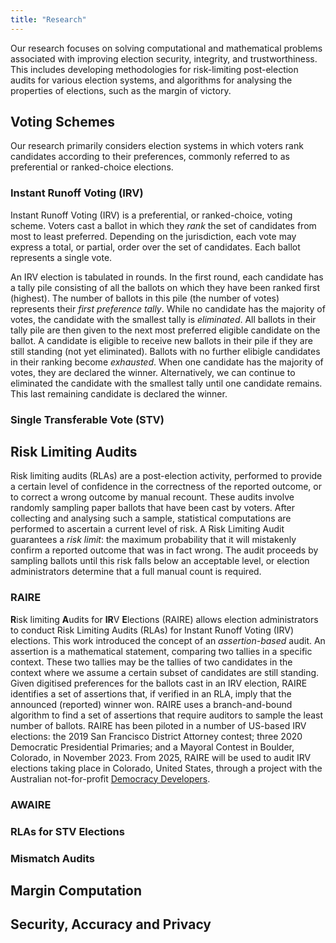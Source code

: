 ```yaml
---
title: "Research"
---
```


Our research focuses on solving computational and mathematical problems
associated with improving election security, integrity, and trustworthiness.
This includes developing methodologies for risk-limiting post-election audits
for various election systems, and algorithms for analysing the properties of
elections, such as the margin of victory. 


## Voting Schemes

Our research primarily considers election systems in which voters rank
candidates according to their preferences, commonly referred to as preferential
or ranked-choice elections. 

### Instant Runoff Voting (IRV)

Instant Runoff Voting (IRV) is a preferential, or ranked-choice, voting scheme. 
Voters cast a ballot in which they *rank* the
set of candidates from most to least preferred. Depending on the jurisdiction,
each vote may express a total, or partial, order over the set of candidates.
Each ballot represents a single vote. 

An IRV election is tabulated in rounds. In the first round, each candidate has a
tally pile consisting of all the ballots on which they have been ranked first
(highest). The number of ballots in this pile (the number of votes) represents 
their *first preference tally*. While no candidate
has the majority of votes, the candidate with the smallest tally is
*eliminated*. All ballots in their tally pile are then given to the next most
preferred eligible candidate on the ballot. A candidate is eligible to receive
new ballots in their pile if they are still standing (not yet eliminated).
Ballots with no further elibigle candidates in their ranking become *exhausted*.
When one candidate has the majority of votes, they are declared the winner.
Alternatively, we can continue to eliminated the candidate with the smallest
tally until one candidate remains. This last remaining candidate is declared the
winner.
 

### Single Transferable Vote (STV)

## Risk Limiting Audits

Risk limiting audits (RLAs) are a post-election activity, performed to provide a certain level of confidence
in the correctness of the reported outcome, or to correct a wrong outcome by manual recount. These
audits involve randomly sampling paper ballots that have been cast by voters. After collecting and
analysing such a sample, statistical computations are performed to ascertain a current level of risk. A
Risk Limiting Audit guarantees a *risk limit*: the maximum probability that it will mistakenly confirm a
reported outcome that was in fact wrong. The audit proceeds by sampling ballots until this risk falls
below an acceptable level, or election administrators determine that a full manual count is required.

### RAIRE

**R**isk limiting **A**udits for **IR**V **E**lections (RAIRE) allows election administrators to conduct Risk Limiting
Audits (RLAs) for Instant Runoff Voting (IRV) elections. This work introduced
the concept of an *assertion-based* audit. An assertion is a mathematical
statement, comparing two tallies in a specific context. These two tallies may be
the tallies of two candidates in the context where we assume a certain subset of
candidates are still standing. Given digitised preferences for the ballots cast
in an IRV election, RAIRE identifies a set of assertions that, if verified in an
RLA, imply that the announced (reported) winner won. RAIRE uses a
branch-and-bound algorithm to find a set of assertions that require auditors to
sample the least number of ballots. RAIRE has been piloted in a number of
US-based IRV elections: the 2019 San Francisco District Attorney contest; three
2020 Democratic Presidential Primaries; and a Mayoral Contest in Boulder,
Colorado, in November 2023. From 2025, RAIRE will be used to audit IRV elections
taking place in Colorado, United States, through a project with the Australian
not-for-profit [Democracy Developers](https://www.democracydevelopers.org.au/about-us/). 


### AWAIRE

### RLAs for STV Elections

### Mismatch Audits

## Margin Computation


## Security, Accuracy and Privacy 


